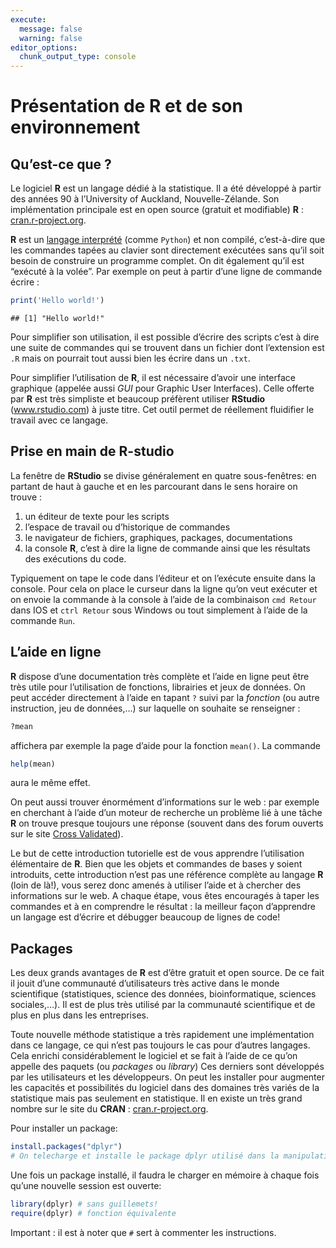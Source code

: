```yaml
---
execute: 
  message: false
  warning: false
editor_options: 
  chunk_output_type: console
---
```


# Présentation de R et de son environnement

## Qu'est-ce que <i class="fab fa-r-project"></i> ?
Le logiciel **R** est un langage dédié à la statistique. 
Il a été développé à partir des années 90 à l'University of Auckland, Nouvelle-Zélande. 
Son implémentation principale est en open source (gratuit et modifiable) **R** : [cran.r-project.org](http://cran.r-project.org). 

**R** est un [langage interprété](http://www.france-ioi.org/algo/course.php?idChapter=561&idCourse=2368) (comme `Python`) et non compilé, c'est-à-dire que les commandes tapées au clavier sont directement exécutées sans qu'il soit besoin de construire un programme complet. On dit également qu'il est "exécuté à la volée".
Par exemple on peut à partir d'une ligne de commande écrire :


```r
print('Hello world!')
```

```
## [1] "Hello world!"
```

Pour simplifier son utilisation, il est possible d'écrire des scripts c'est à dire une suite de commandes qui se trouvent dans un fichier dont l’extension est `.R` mais on pourrait tout aussi bien les écrire dans un `.txt`.

Pour simplifier l'utilisation de **R**, il est nécessaire d'avoir une interface graphique (appelée aussi *GUI* pour Graphic User Interfaces). Celle offerte par **R** est très simpliste et beaucoup préfèrent utiliser **RStudio** ([www.rstudio.com](www.rstudio.com)) à juste titre. Cet outil permet de réellement fluidifier le travail avec ce langage.

## Prise en main de **R-studio**

La fenêtre de **RStudio** se divise généralement en quatre sous-fenêtres: en partant de haut à gauche et en les parcourant dans le sens horaire on trouve :

1. un éditeur de texte pour les scripts
2. l'espace de travail ou d'historique de commandes
3. le navigateur de fichiers, graphiques, packages, documentations
4. la console **R**, c'est à dire la ligne de commande ainsi que les résultats des exécutions du code.

Typiquement on tape le code dans l'éditeur et on l’exécute ensuite dans la console. Pour cela on place le curseur dans la ligne qu'on veut exécuter et on envoie la commande à la console à l'aide de la combinaison `cmd Retour` dans IOS et `ctrl Retour` sous Windows ou tout simplement à l'aide de la commande `Run`.
 
## L'aide en ligne
**R** dispose d'une documentation très complète et l'aide en ligne peut être très utile pour l'utilisation de fonctions, librairies et jeux de données. On peut accéder directement à l'aide en tapant `?` suivi par la _fonction_ (ou autre instruction, jeu de données,...) sur laquelle on souhaite se renseigner :

```r
?mean
```
affichera par exemple la page d'aide pour la fonction `mean()`. La commande 

```r
help(mean)
```
aura le même effet.

On peut aussi trouver énormément d'informations sur le web : par exemple en cherchant à l'aide d'un moteur de recherche un problème lié à une tâche **R** on trouve presque toujours une réponse (souvent dans des forum ouverts sur le site [Cross Validated](https://stats.stackexchange.com/)).   

Le but de cette introduction tutorielle est de vous apprendre l’utilisation élémentaire de **R**. Bien que les objets et commandes de bases y soient introduits, cette introduction n'est pas une référence complète au langage **R** (loin de là!), vous serez donc amenés à utiliser l'aide et à chercher des informations sur le web. A chaque étape, vous êtes encouragés à taper les commandes et à en comprendre le résultat : la meilleur façon d'apprendre un langage est d'écrire et débugger beaucoup de lignes de code! 


## Packages
Les deux grands avantages de **R** est d'être gratuit et open source. De ce fait il jouit d'une
 communauté d'utilisateurs très active dans le monde scientifique (statistiques, science des données, bioinformatique, sciences sociales,...). Il est de plus très utilisé par la communauté scientifique et de plus en plus dans les entreprises. 
 
Toute nouvelle méthode statistique a très rapidement une implémentation dans ce langage, ce qui n'est pas toujours le cas pour d'autres langages. Cela enrichi considérablement le logiciel et se fait à l'aide de ce qu'on appelle des paquets (ou *packages* ou *library*) Ces derniers sont développés par les  utilisateurs et les développeurs. On peut les installer pour augmenter les capacités et possibilités du logiciel dans des domaines très variés de la statistique mais pas seulement en statistique. Il en existe un très grand nombre sur le site du **CRAN** : [cran.r-project.org](http://cran.r-project.org).


Pour installer un package:


```r
install.packages("dplyr") 
# On telecharge et installe le package dplyr utilisé dans la manipulation de données
```

Une fois un package installé, il faudra le charger en mémoire à chaque fois qu'une nouvelle session est ouverte:


```r
library(dplyr) # sans guillemets!
require(dplyr) # fonction équivalente
```
 
Important : il est à noter que `#` sert à commenter les instructions.
